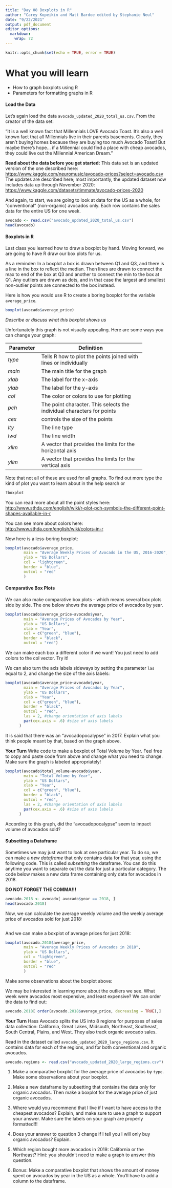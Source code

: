 ```yaml
---
title: "Day 08 Boxplots in R"
author: "Carey Kopeikin and Matt Bardoe edited by Stephanie Neul"
date: "9/22/2021"
output: pdf_document
editor_options: 
  markdown: 
    wrap: 72
---
```


```r
knitr::opts_chunk$set(echo = TRUE, error = TRUE)
```

# What you will learn

-   How to graph boxplots using R
-   Parameters for formatting graphs in R

#### Load the Data

Let's again load the data `avocado_updated_2020_total_us.csv`. From the
creator of the data set:

"It is a well known fact that Millennials LOVE Avocado Toast. It's also a well known fact that all Millennials live in their parents basements. Clearly, they aren't buying homes because they are buying too much Avocado Toast! But maybe there's hope... if a Millennial could find a place with cheap avocados, they could live out the Millennial American Dream."

**Read about the data before you get started:** This data set is an
updated version of the one described here:
<https://www.kaggle.com/neuromusic/avocado-prices?select=avocado.csv>
The updates are described here; most importantly, the updated dataset
now includes data up through November 2020:
<https://www.kaggle.com/datasets/timmate/avocado-prices-2020>

And again, to start, we are going to look at data for the US as a whole,
for "conventional" (non-organic) avocados only. Each row contains the
sales data for the entire US for one week.

```r
avocado <- read.csv("avocado_updated_2020_total_us.csv")
head(avocado)
```

#### Boxplots in R

Last class you learned how to draw a boxplot by hand. Moving forward, we
are going to have R draw our box plots for us.

As a reminder: In a boxplot a box is drawn between Q1 and Q3, and there
is a line in the box to reflect the median. Then lines are drawn to
connect the max to end of the box at Q3 and another to connect the min
to the box at Q1. Any outliers are drawn as dots, and in that case the
largest and smallest non-outlier points are connected to the box
instead.

Here is how you would use R to create a boring boxplot for the variable
`average_price`.

```r
boxplot(avocado$average_price)
```

*Describe or discuss what this boxplot shows us*

Unfortunately this graph is not visually appealing. Here are some ways
you can change your graph:

+-----------+------------------------------------------------+
| Parameter | Definition                                     |
+===========+================================================+
| *type*    | Tells R how to plot the points joined with     |
|           | lines or individually                          |
+-----------+------------------------------------------------+
| *main*    | The main title for the graph                   |
+-----------+------------------------------------------------+
| *xlab*    | The label for the x-axis                       |
+-----------+------------------------------------------------+
| *ylab*    | The label for the y-axis                       |
+-----------+------------------------------------------------+
| *col*     | The color or colors to use for plotting        |
+-----------+------------------------------------------------+
| *pch*     | The point character. This selects the          |
|           | individual characters for points               |
+-----------+------------------------------------------------+
| *cex*     | controls the size of the points                |
+-----------+------------------------------------------------+
| *lty*     | The line type                                  |
+-----------+------------------------------------------------+
| *lwd*     | The line width                                 |
+-----------+------------------------------------------------+
| *xlim*    | A vector that provides the limits for the      |
|           | horizontal axis                                |
+-----------+------------------------------------------------+
| *ylim*    | A vector that provides the limits for the      |
|           | vertical axis                                  |
+-----------+------------------------------------------------+

Note that not all of these are used for all graphs. To find out more
type the kind of plot you want to learn about in the help search or

```r
?boxplot
```

You can read more about all the point styles here:
<http://www.sthda.com/english/wiki/r-plot-pch-symbols-the-different-point-shapes-available-in-r>

You can see more about colors here:
<http://www.sthda.com/english/wiki/colors-in-r>

Now here is a less-boring boxplot:

```r
boxplot(avocado$average_price,
        main = "Average Weekly Prices of Avocado in the US, 2016-2020",
        ylab = "US Dollars",
        col = "lightgreen",
        border = "blue",
        outcol = "red"
        )

```

#### Comparative Box Plots

We can also make comparative box plots - which means several box plots
side by side. The one below shows the average price of avocados by year.

```r
boxplot(avocado$average_price~avocado$year,
        main = "Average Prices of Avocados by Year",
        ylab = "US Dollars", 
        xlab = "Year", 
        col = c("green", "blue"),
        border = "black",
        outcol = "red")
```

We can make each box a different color if we want! You just need to add
colors to the col vector. Try it!

We can also turn the axis labels sideways by setting the parameter `las` equal to 2, and change the size of the axis labels: 

```r
boxplot(avocado$average_price~avocado$year,
        main = "Average Prices of Avocados by Year",
        ylab = "US Dollars", 
        xlab = "Year", 
        col = c("green", "blue"),
        border = "black",
        outcol = "red",
        las = 2, #change orientation of axis labels
        par(cex.axis = .6) #size of axis labels
      )
```

It is said that there was an "avocadopocalypse" in 2017. Explain what
you think people meant by that, based on the graph above.

**Your Turn** Write code to make a boxplot of Total Volume by Year. Feel
free to copy and paste code from above and change what you need to
change. Make sure the graph is labeled appropriately!

```r
boxplot(avocado$total_volume~avocado$year,
        main = "Total Volume by Year",
        ylab = "US Dollars", 
        xlab = "Year", 
        col = c("green", "blue"),
        border = "black",
        outcol = "red",
        las = 2, #change orientation of axis labels
        par(cex.axis = .6) #size of axis labels
      )
```

According to this graph, did the "avocadopocalypse" seem to impact
volume of avocados sold?

#### Subsetting a Dataframe

Sometimes we may just want to look at one particular year. To do so, we
can make a *new dataframe* that only contains data for that year, using
the following code. This is called *subsetting* the dataframe. You can
do this anytime you want to separate out the data for just a particular
category. The code below makes a new data frame containing only data for
avocados in 2018.

**DO NOT FORGET THE COMMA!!!**

```r
avocado.2018 <- avocado[ avocado$year == 2018, ]
head(avocado.2018)
```

Now, we can calculate the average weekly volume and the weekly average
price of avocados sold for just 2018:

```r

```

And we can make a boxplot of average prices for just 2018:

```r
boxplot(avocado.2018$average_price,
        main = "Average Weekly Prices of Avocados in 2018",
        ylab = "US Dollars",
        col = "lightgreen",
        border = "blue",
        outcol = "red"
        )
```

Make some observations about the boxplot above:

We may be interested in learning more about the outliers we see. What
week were avocados most expensive, and least expensive? We can order the
data to find out:

```r
avocado.2018[ order(avocado.2018$average_price, decreasing = TRUE),]

```

**Your Turn** Hass Avocado splits the US into 8 regions for purposes of
sales data collection: California, Great Lakes, Midsouth, Northeast,
Southeast, South Central, Plains, and West. They also track organic
avocado sales.

Read in the dataset called `avocado_updated_2020_large_regions.csv`. It
contains data for each of the regions, and for both conventional and
organic avocados.

```r
avocado.regions <- read.csv("avocado_updated_2020_large_regions.csv")
```

1.  Make a comparative boxplot for the average price of avocados by
    `type`. Make some observations about your boxplot.

2.  Make a new dataframe by subsetting that contains the data only for
    organic avocados. Then make a boxplot for the average price of just
    organic avocados.

3.  Where would you recommend that I live if I want to have access to
    the cheapest avocados? Explain, and make sure to use a graph to
    support your answer. Make sure the labels on your graph are properly formatted!!!

4.  Does your answer to question 3 change if I tell you I will only buy
    organic avocados? Explain.

5.  Which region bought more avocados in 2019: California or the
    Northeast? Hint: you shouldn't need to make a graph to answer this
    question.

6.  Bonus: Make a comparative boxplot that shows the amount of money
    spent on avocados by year in the US as a whole. You'll have to add a
    column to the dataframe.
